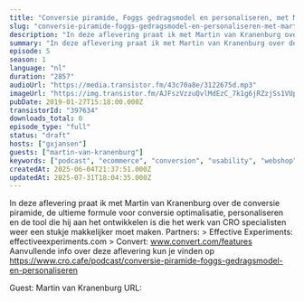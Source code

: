 ```yaml
---
title: "Conversie piramide, Foggs gedragsmodel en personaliseren, met Martin van Kranenburg"
slug: "conversie-piramide-foggs-gedragsmodel-en-personaliseren-met-martin-van-kranenburg"
description: "In deze aflevering praat ik met Martin van Kranenburg over de conversie piramide, de ultieme formule voor conversie optimalisatie, personaliseren en de tool die hij aan het ontwikkelen is die het werk van CRO specialisten weer een stukje makkelijker moet maken. Partners: > Effective Experiments: effectiveexperiments.com > Convert: www.convert.com/features Aanvullende info over deze aflevering kun je vinden op https://www.cro.cafe/podcast/conversie-piramide-foggs-gedragsmodel-en-personaliseren\n\nGuest: Martin van Kranenburg URL:"
summary: "In deze aflevering praat ik met Martin van Kranenburg over de conversie piramide, de ultieme formule voor conversie optimalisatie, personaliseren en de tool die hij aan het ontwikkelen is die het werk van CRO specialisten weer een stukje makkelijker moet maken.\r\n\r\nPartners:\r\n> Effective Experiments: effectiveexperiments.com\r\n> Convert: www.convert.com/features\r\n\r\nAanvullende info over deze aflevering kun je vinden op https://www.cro.cafe/podcast/conversie-piramide-foggs-gedragsmodel-en-personaliseren"
episode: 5
season: 1
language: "nl"
duration: "2857"
audioUrl: "https://media.transistor.fm/43c70a8e/3122675d.mp3"
imageUrl: "https://img.transistor.fm/AJFszVzzuQvlMdEzC_7k1g6jRZzjSs1VUpAcQ1Jo82k/rs:fill:0:0:1/w:1400/h:1400/q:60/mb:500000/aHR0cHM6Ly9pbWct/dXBsb2FkLXByb2R1/Y3Rpb24udHJhbnNp/c3Rvci5mbS9lcGlz/b2RlLzM5NzYzNC8x/NjA1MDQwOTY1LWFy/dHdvcmsuanBn.webp"
pubDate: 2019-01-27T15:18:00.000Z
transistorId: "397634"
downloads_total: 0
episode_type: "full"
status: "draft"
hosts: ["gxjansen"]
guests: ["martin-van-kranenburg"]
keywords: ["podcast", "ecommerce", "conversion", "usability", "webshop", "english"]
createdAt: 2025-06-04T21:37:51.000Z
updatedAt: 2025-07-31T18:04:35.000Z
---
```


In deze aflevering praat ik met Martin van Kranenburg over de conversie piramide, de ultieme formule voor conversie optimalisatie, personaliseren en de tool die hij aan het ontwikkelen is die het werk van CRO specialisten weer een stukje makkelijker moet maken. Partners: > Effective Experiments: effectiveexperiments.com > Convert: www.convert.com/features Aanvullende info over deze aflevering kun je vinden op https://www.cro.cafe/podcast/conversie-piramide-foggs-gedragsmodel-en-personaliseren

Guest: Martin van Kranenburg URL:
